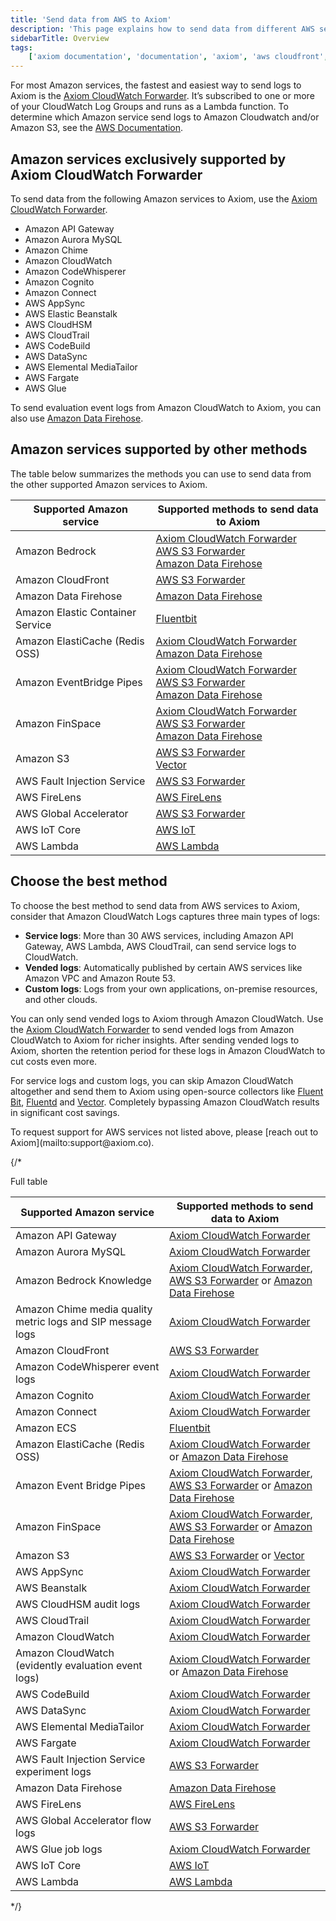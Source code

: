 ```yaml
---
title: 'Send data from AWS to Axiom'
description: 'This page explains how to send data from different AWS services to Axiom.'
sidebarTitle: Overview
tags:
    ['axiom documentation', 'documentation', 'axiom', 'aws cloudfront', 'ADOT', 'amazon s3', 'aws s3', 'aws lambda', 'aws', 'cloudwatch', 'amazon']
---
```


For most Amazon services, the fastest and easiest way to send logs to Axiom is the [Axiom CloudWatch Forwarder](/send-data/cloudwatch). It’s subscribed to one or more of your CloudWatch Log Groups and runs as a Lambda function. To determine which Amazon service send logs to Amazon Cloudwatch and/or Amazon S3, see the [AWS Documentation](https://docs.aws.amazon.com/AmazonCloudWatch/latest/logs/AWS-logs-and-resource-policy.html).

## Amazon services exclusively supported by Axiom CloudWatch Forwarder

To send data from the following Amazon services to Axiom, use the [Axiom CloudWatch Forwarder](/send-data/cloudwatch).

- Amazon API Gateway
- Amazon Aurora MySQL
- Amazon Chime
- Amazon CloudWatch
- Amazon CodeWhisperer
- Amazon Cognito
- Amazon Connect
- AWS AppSync
- AWS Elastic Beanstalk
- AWS CloudHSM
- AWS CloudTrail
- AWS CodeBuild
- AWS DataSync
- AWS Elemental MediaTailor
- AWS Fargate
- AWS Glue

To send evaluation event logs from Amazon CloudWatch to Axiom, you can also use [Amazon Data Firehose](/send-data/aws-firehose).

## Amazon services supported by other methods

The table below summarizes the methods you can use to send data from the other supported Amazon services to Axiom.

| Supported Amazon service                                    | Supported methods to send data to Axiom                                                                                              |
|-------------------------------------------------------------|--------------------------------------------------------------------------------------------------------------------------------------|
| Amazon Bedrock                                              | [Axiom CloudWatch Forwarder](/send-data/cloudwatch)<br />[AWS S3 Forwarder](/send-data/aws-s3)<br />[Amazon Data Firehose](/send-data/aws-firehose)  |
| Amazon CloudFront                                           | [AWS S3 Forwarder](/send-data/aws-s3)                                                                                                |
| Amazon Data Firehose                                        | [Amazon Data Firehose](/send-data/aws-firehose)                                                                                      |
| Amazon Elastic Container Service                            | [Fluentbit](/send-data/fluent-bit)                                                                                                   |
| Amazon ElastiCache (Redis OSS)                              | [Axiom CloudWatch Forwarder](/send-data/cloudwatch)<br />[Amazon Data Firehose](/send-data/aws-firehose)                               |
| Amazon EventBridge Pipes                                    | [Axiom CloudWatch Forwarder](/send-data/cloudwatch)<br />[AWS S3 Forwarder](/send-data/aws-s3)<br />[Amazon Data Firehose](/send-data/aws-firehose) |
| Amazon FinSpace                                             | [Axiom CloudWatch Forwarder](/send-data/cloudwatch)<br />[AWS S3 Forwarder](/send-data/aws-s3)<br />[Amazon Data Firehose](/send-data/aws-firehose) |
| Amazon S3                                                   | [AWS S3 Forwarder](/send-data/aws-s3)<br />[Vector](/send-data/vector)                                                               |
| AWS Fault Injection Service                                 | [AWS S3 Forwarder](/send-data/aws-s3)                                                                                                |
| AWS FireLens                                                | [AWS FireLens](/send-data/aws-firelens)                                                                                              |
| AWS Global Accelerator                                      | [AWS S3 Forwarder](/send-data/aws-s3)                                                                                                |
| AWS IoT Core                                                | [AWS IoT](/send-data/aws-iot-rules)                                                                                                  |
| AWS Lambda                                                  | [AWS Lambda](/send-data/aws-lambda)                                                                                                  |

## Choose the best method

To choose the best method to send data from AWS services to Axiom, consider that Amazon CloudWatch Logs captures three main types of logs:
- **Service logs**: More than 30 AWS services, including Amazon API Gateway, AWS Lambda, AWS CloudTrail, can send service logs to CloudWatch.
- **Vended logs**: Automatically published by certain AWS services like Amazon VPC and Amazon Route 53.
- **Custom logs**: Logs from your own applications, on-premise resources, and other clouds.

You can only send vended logs to Axiom through Amazon CloudWatch. Use the [Axiom CloudWatch Forwarder](/send-data/cloudwatch) to send vended logs from Amazon CloudWatch to Axiom for richer insights. After sending vended logs to Axiom, shorten the retention period for these logs in Amazon CloudWatch to cut costs even more.

For service logs and custom logs, you can skip Amazon CloudWatch altogether and send them to Axiom using open-source collectors like [Fluent Bit](/send-data/fluent-bit), [Fluentd](/send-data/fluentd) and [Vector](/send-data/vector). Completely bypassing Amazon CloudWatch results in significant cost savings.

<Note>
    To request support for AWS services not listed above, please [reach out to Axiom](mailto:support@axiom.co).
</Note>

{/*

Full table

| Supported Amazon service                                    | Supported methods to send data to Axiom                                                                                              |
|-------------------------------------------------------------|--------------------------------------------------------------------------------------------------------------------------------------|
| Amazon API Gateway                                          | [Axiom CloudWatch Forwarder](/send-data/cloudwatch)                                                                                    |
| Amazon Aurora MySQL                                         | [Axiom CloudWatch Forwarder](/send-data/cloudwatch)                                                                                    |
| Amazon Bedrock Knowledge                                    | [Axiom CloudWatch Forwarder](/send-data/cloudwatch), [AWS S3 Forwarder](/send-data/aws-s3) or [Amazon Data Firehose](/send-data/aws-firehose)  |
| Amazon Chime media quality metric logs and SIP message logs | [Axiom CloudWatch Forwarder](/send-data/cloudwatch)                                                                                    |
| Amazon CloudFront                                           | [AWS S3 Forwarder](/send-data/aws-s3)                                                                                                |
| Amazon CodeWhisperer event logs                             | [Axiom CloudWatch Forwarder](/send-data/cloudwatch)                                                                                    |
| Amazon Cognito                                              | [Axiom CloudWatch Forwarder](/send-data/cloudwatch)                                                                                    |
| Amazon Connect                                              | [Axiom CloudWatch Forwarder](/send-data/cloudwatch)                                                                                    |
| Amazon ECS                                                  | [Fluentbit](/send-data/fluent-bit)                                                                                                   |
| Amazon ElastiCache (Redis OSS)                              | [Axiom CloudWatch Forwarder](/send-data/cloudwatch) or [Amazon Data Firehose](/send-data/aws-firehose)                                         |
| Amazon Event Bridge Pipes                                   | [Axiom CloudWatch Forwarder](/send-data/cloudwatch), [AWS S3 Forwarder](/send-data/aws-s3) or  [Amazon Data Firehose](/send-data/aws-firehose) |
| Amazon FinSpace                                             | [Axiom CloudWatch Forwarder](/send-data/cloudwatch), [AWS S3 Forwarder](/send-data/aws-s3) or  [Amazon Data Firehose](/send-data/aws-firehose) |
| Amazon S3                                                   | [AWS S3 Forwarder](/send-data/aws-s3) or [Vector](/send-data/vector)                                                                 |
| AWS AppSync                                                 | [Axiom CloudWatch Forwarder](/send-data/cloudwatch)                                                                                    |
| AWS Beanstalk                                               | [Axiom CloudWatch Forwarder](/send-data/cloudwatch)                                                                                    |
| AWS CloudHSM audit logs                                     | [Axiom CloudWatch Forwarder](/send-data/cloudwatch)                                                                                    |
| AWS CloudTrail                                              | [Axiom CloudWatch Forwarder](/send-data/cloudwatch)                                                                                    |
| Amazon CloudWatch                                           | [Axiom CloudWatch Forwarder](/send-data/cloudwatch)                                                                                    |
| Amazon CloudWatch (evidently evaluation event logs)         | [Axiom CloudWatch Forwarder](/send-data/cloudwatch) or [Amazon Data Firehose](/send-data/aws-firehose)                                         |
| AWS CodeBuild                                               | [Axiom CloudWatch Forwarder](/send-data/cloudwatch)                                                                                    |
| AWS DataSync                                                | [Axiom CloudWatch Forwarder](/send-data/cloudwatch)                                                                                    |
| AWS Elemental MediaTailor                                   | [Axiom CloudWatch Forwarder](/send-data/cloudwatch)                                                                                    |
| AWS Fargate                                                 | [Axiom CloudWatch Forwarder](/send-data/cloudwatch)                                                                                    |
| AWS Fault Injection Service experiment logs                 | [AWS S3 Forwarder](/send-data/aws-s3)                                                                                                |
| Amazon Data Firehose                                                | [Amazon Data Firehose](/send-data/aws-firehose)                                                                                              |
| AWS FireLens                                                | [AWS FireLens](/send-data/aws-firelens)                                                                                              |
| AWS Global Accelerator flow logs                            | [AWS S3 Forwarder](/send-data/aws-s3)                                                                                                |
| AWS Glue job logs                                           | [Axiom CloudWatch Forwarder](/send-data/cloudwatch)                                                                                    |
| AWS IoT Core                                                | [AWS IoT](/send-data/aws-iot-rules)                                                                                                  |
| AWS Lambda                                                  | [AWS Lambda](/send-data/aws-lambda)                                                                                                  |
*/}